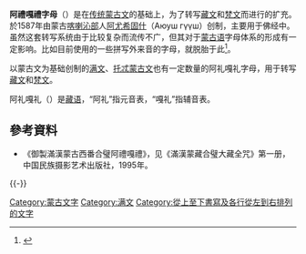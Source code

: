 {{Infobox Writing system
|name        = 阿禮嘎禮字母
|type        = [[拼音文字|拼音文字]]
|typedesc    = 
|time        = 十六世紀
|languages   = [[蒙古語|蒙古語]]、[[藏語|藏語]]、[[梵語|梵語]]
 |fam1=[[青銅中期文化時期字母|青銅中期文化時期字母]]
 |fam2=[[腓尼基字母|腓尼基字母]]
 |fam3=[[亞蘭字母|亞蘭字母]]
 |fam4=[[敘利亞字母|敘利亞字母]]
 |fam5=[[粟特字母|粟特字母]]
 |fam6=[[回鹘字母|回鹘字母]]
 |fam7=[[蒙古字母|蒙古字母]]
|creator=[[阿尤希固什|阿尤希固什]]
|sisters=[[托忒蒙古文|托忒蒙古文]]<br>[[瓦金德拉蒙古文|瓦金德拉蒙古文]]
|children=
|unicode=
|iso15924=
|sample=Das Buch der Schrift (Faulmann) 132.jpg
|imagesize=250px
}}

'''阿禮嘎禮字母'''（{{mong|m=ᠠᠯᠢ ᢉᠠᠯᠢ<br /> ᠦᠰᠦᠭ|k=Али-Гали үсэг}}）是在[[传统蒙古文|传统蒙古文]]的基础上，为了转写[[藏文|藏文]]和[[梵文|梵文]]而进行的扩充。於1587年由蒙古[[喀喇沁部|喀喇沁部]]人[[阿尤希固什|阿尤希固什]]（Аюуш гүүш）创制，主要用于佛经中。虽然这套转写系统由于比较复杂而流传不广，但其对于[[蒙古语|蒙古语]]字母体系的形成有一定影响。比如目前使用的一些拼写外来音的字母，就脱胎于此<ref>{{Cite book
|author = Otgonbayar Chuluunbaatar
|title = Einführung in die Mongolischen Schriften
|language = de
|publisher = Buske
|year = 2008
|ISBN = 978-3-87548-500-4
}}</ref>。

以蒙古文为基础创制的[[满文|满文]]、[[托忒蒙古文|托忒蒙古文]]也有一定数量的阿礼嘎礼字母，用于转写[[藏文|藏文]]和[[梵文|梵文]]。

阿礼嘎礼（{{bo|z=ཨ་ལི་ཀ་ལི།|w=a li ka li}}）是[[藏语|藏语]]，“阿礼”指元音表，“嘎礼”指辅音表。

==參考資料==
<references/>
{{refbegin}}
*《御製滿漢蒙古西番合璧阿禮嘎禮》，见《滿漢蒙藏合璧大藏全咒》第一册，中国民族摄影艺术出版社，1995年。
{{refend}}
{{-}}
{{蒙古文字}}

[[Category:蒙古文字|Category:蒙古文字]]
[[Category:满文|Category:满文]]
[[Category:從上至下書寫及各行從左到右排列的文字|Category:從上至下書寫及各行從左到右排列的文字]]